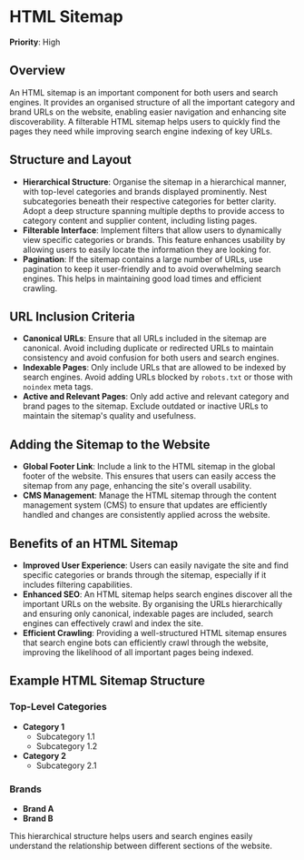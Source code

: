 
# HTML Sitemap

**Priority**: High

## Overview

An HTML sitemap is an important component for both users and search engines. It provides an organised structure of all the important category and brand URLs on the website, enabling easier navigation and enhancing site discoverability. A filterable HTML sitemap helps users to quickly find the pages they need while improving search engine indexing of key URLs.

## Structure and Layout

- **Hierarchical Structure**: Organise the sitemap in a hierarchical manner, with top-level categories and brands displayed prominently. Nest subcategories beneath their respective categories for better clarity. Adopt a deep structure spanning multiple depths to provide access to category content and supplier content, including listing pages.
- **Filterable Interface**: Implement filters that allow users to dynamically view specific categories or brands. This feature enhances usability by allowing users to easily locate the information they are looking for.
- **Pagination**: If the sitemap contains a large number of URLs, use pagination to keep it user-friendly and to avoid overwhelming search engines. This helps in maintaining good load times and efficient crawling.

## URL Inclusion Criteria

- **Canonical URLs**: Ensure that all URLs included in the sitemap are canonical. Avoid including duplicate or redirected URLs to maintain consistency and avoid confusion for both users and search engines.
- **Indexable Pages**: Only include URLs that are allowed to be indexed by search engines. Avoid adding URLs blocked by `robots.txt` or those with `noindex` meta tags.
- **Active and Relevant Pages**: Only add active and relevant category and brand pages to the sitemap. Exclude outdated or inactive URLs to maintain the sitemap's quality and usefulness.

## Adding the Sitemap to the Website

- **Global Footer Link**: Include a link to the HTML sitemap in the global footer of the website. This ensures that users can easily access the sitemap from any page, enhancing the site's overall usability.
- **CMS Management**: Manage the HTML sitemap through the content management system (CMS) to ensure that updates are efficiently handled and changes are consistently applied across the website.

## Benefits of an HTML Sitemap

- **Improved User Experience**: Users can easily navigate the site and find specific categories or brands through the sitemap, especially if it includes filtering capabilities.
- **Enhanced SEO**: An HTML sitemap helps search engines discover all the important URLs on the website. By organising the URLs hierarchically and ensuring only canonical, indexable pages are included, search engines can effectively crawl and index the site.
- **Efficient Crawling**: Providing a well-structured HTML sitemap ensures that search engine bots can efficiently crawl through the website, improving the likelihood of all important pages being indexed.

## Example HTML Sitemap Structure

### Top-Level Categories
- **Category 1**
  - Subcategory 1.1
  - Subcategory 1.2
- **Category 2**
  - Subcategory 2.1

### Brands
- **Brand A**
- **Brand B**

This hierarchical structure helps users and search engines easily understand the relationship between different sections of the website.
